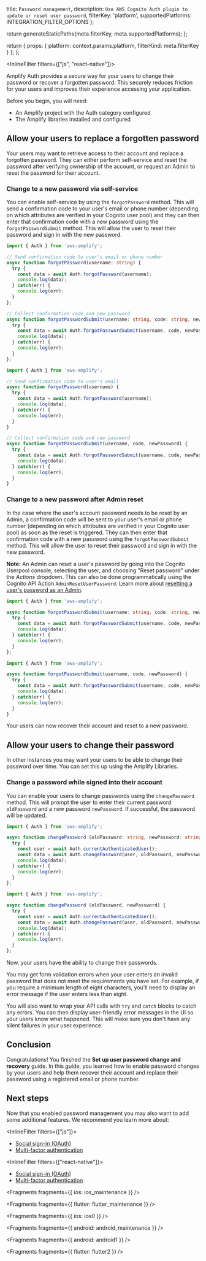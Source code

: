   title: `Password management`,
  description: `Use AWS Cognito Auth plugin to update or reset user password`,
  filterKey: 'platform',
  supportedPlatforms: INTEGRATION_FILTER_OPTIONS
};



  return generateStaticPaths(meta.filterKey, meta.supportedPlatforms);
};

  return {
    props: {
      platform: context.params.platform,
      filterKind: meta.filterKey
    }
  };
};

<InlineFilter filters={["js", "react-native"]}>

Amplify Auth provides a secure way for your users to change their password or recover a forgotten password. This securely reduces friction for your users and improves their experience accessing your application.

Before you begin, you will need:

- An Amplify project with the Auth category configured
- The Amplify libraries installed and configured

## Allow your users to replace a forgotten password

Your users may want to retrieve access to their account and replace a forgotten password. They can either perform self-service and reset the password after verifying ownership of the account, or request an Admin to reset the password for their account.

### Change to a new password via self-service

You can enable self-service by using the `forgotPassword` method. This will send a confirmation code to your user's email or phone number (depending on which attributes are verified in your Cognito user pool) and they can then enter that confirmation code with a new password using the `forgotPasswordSubmit` method. This will allow the user to reset their password and sign in with the new password.

<BlockSwitcher>
<Block name="TypeScript">

```ts
import { Auth } from 'aws-amplify';

// Send confirmation code to user's email or phone number
async function forgotPassword(username: string) {
  try {
    const data = await Auth.forgotPassword(username);
    console.log(data);
  } catch(err) {
    console.log(err);
  }
};

// Collect confirmation code and new password
async function forgotPasswordSubmit(username: string, code: string, newPassword: string) {
  try {
    const data = await Auth.forgotPasswordSubmit(username, code, newPassword);
    console.log(data);
  } catch(err) {
    console.log(err);
  }
};
```
</Block>
<Block name="JavaScript">

```javascript
import { Auth } from 'aws-amplify';

// Send confirmation code to user's email
async function forgotPassword(username) {
  try {
    const data = await Auth.forgotPassword(username);
    console.log(data);
  } catch(err) {
    console.log(err);
  }
} 

// Collect confirmation code and new password
async function forgotPasswordSubmit(username, code, newPassword) {
  try {
    const data = await Auth.forgotPasswordSubmit(username, code, newPassword);
    console.log(data);
  } catch(err) {
    console.log(err);
  }
}
```
</Block>
</BlockSwitcher>

### Change to a new password after Admin reset

In the case where the user's account password needs to be reset by an Admin, a confirmation code will be sent to your user's email or phone number (depending on which attributes are verified in your Cognito user pool) as soon as the reset is triggered. They can then enter that confirmation code with a new password using the `forgotPasswordSubmit` method. This will allow the user to reset their password and sign in with the new password.

<Callout>

**Note:** An Admin can reset a user's password by going into the Cognito Userpool console, selecting the user, and choosing "Reset password" under the *Actions* dropdown. This can also be done programmatically using the Cognito API Action `AdminResetUserPassword`. Learn more about [resetting a user's password as an Admin](https://docs.aws.amazon.com/cognito-user-identity-pools/latest/APIReference/API_AdminResetUserPassword.html).

</Callout>

<BlockSwitcher>
<Block name="TypeScript">

```ts
import { Auth } from 'aws-amplify';

async function forgotPasswordSubmit(username: string, code: string, newPassword: string) {
  try {
    const data = await Auth.forgotPasswordSubmit(username, code, newPassword);
    console.log(data);
  } catch(err) {
    console.log(err);
  }
};
```
</Block>
<Block name="JavaScript">

```js
import { Auth } from 'aws-amplify';

async function forgotPasswordSubmit(username, code, newPassword) {
  try {
    const data = await Auth.forgotPasswordSubmit(username, code, newPassword);
    console.log(data);
  } catch(err) {
    console.log(err);
  }
}
```
</Block>
</BlockSwitcher>

Your users can now recover their account and reset to a new password.

## Allow your users to change their password

In other instances you may want your users to be able to change their password over time. You can set this up using the Amplify Libraries.

### Change a password while signed into their account

You can enable your users to change passwords using the `changePassword` method. This will prompt the user to enter their current password `oldPassword` and a new password `newPassword`. If successful, the password will be updated.

<BlockSwitcher>
<Block name="TypeScript">

```ts
import { Auth } from 'aws-amplify';

async function changePassword (oldPassword: string, newPassword: string) {
  try {
    const user = await Auth.currentAuthenticatedUser();
    const data = await Auth.changePassword(user, oldPassword, newPassword);
    console.log(data);
  } catch(err) {
    console.log(err);
  }
};
```
</Block>
<Block name="JavaScript">

```javascript
import { Auth } from 'aws-amplify';

async function changePassword (oldPassword, newPassword) {
  try {
    const user = await Auth.currentAuthenticatedUser();
    const data = await Auth.changePassword(user, oldPassword, newPassword);
    console.log(data);
  } catch(err) {
    console.log(err);
  }
};
```
</Block>
</BlockSwitcher>

Now, your users have the ability to change their passwords.

<Accordion title='Troubleshooting validation errors' headingLevel='2' eyebrow='Troubleshooting'>

You may get form validation errors when your user enters an invalid password that does not meet the requirements you have set. For example, if you require a minimum length of eight characters, you'll need to display an error message if the user enters less than eight.

You will also want to wrap your API calls with `try` and `catch` blocks to catch any errors. You can then display user-friendly error messages in the UI so your users know what happened. This will make sure you don't have any silent failures in your user experience.

</Accordion>

## Conclusion

Congratulations! You finished the **Set up user password change and recovery** guide. In this guide, you learned how to enable password changes by your users and help them recover their account and replace their password using a registered email or phone number.

## Next steps

Now that you enabled password management you may also want to add some additional features. We recommend you learn more about:

<InlineFilter filters={["js"]}>

- [Social sign-in (OAuth)](/lib-v1/auth/social/q/platform/js/)
- [Multi-factor authentication](/lib-v1/auth/mfa/q/platform/js/)

</InlineFilter>

<InlineFilter filters={["react-native"]}>

- [Social sign-in (OAuth)](/lib-v1/auth/social/q/platform/react-native/)
- [Multi-factor authentication](/lib-v1/auth/mfa/q/platform/react-native/)

</InlineFilter>

</InlineFilter>


<Fragments fragments={{ ios: ios_maintenance }} />


<Fragments fragments={{ flutter: flutter_maintenance }} />


<Fragments fragments={{ ios: ios0 }} />


<Fragments fragments={{ android: android_maintenance }} />


<Fragments fragments={{ android: android1 }} />


<Fragments fragments={{ flutter: flutter2 }} />
